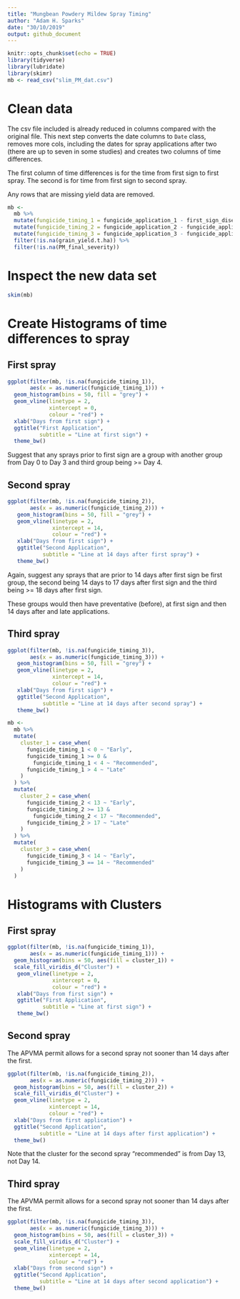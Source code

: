 ```yaml
---
title: "Mungbean Powdery Mildew Spray Timing"
author: "Adam H. Sparks"
date: "30/10/2019"
output: github_document
---
```


```r
knitr::opts_chunk$set(echo = TRUE)
library(tidyverse)
library(lubridate)
library(skimr)
mb <- read_csv("slim_PM_dat.csv")
```

# Clean data

The csv file included is already reduced in columns compared with the original file.
This next step converts the date columns to `Date` class, removes more cols, including the dates for spray applications after two (there are up to seven in some studies) and creates two columns of time differences.

The first column of time differences is for the time from first sign to first spray. The second is for time from first sign to second spray.

Any rows that are missing yield data are removed.


```r
mb <-
  mb %>%
  mutate(fungicide_timing_1 = fungicide_application_1 - first_sign_disease) %>%
  mutate(fungicide_timing_2 = fungicide_application_2 - fungicide_application_1) %>%
  mutate(fungicide_timing_3 = fungicide_application_3 - fungicide_application_2) %>%
  filter(!is.na(grain_yield.t.ha)) %>% 
  filter(!is.na(PM_final_severity))
```


# Inspect the new data set

```r
skim(mb)
```

# Create Histograms of time differences to spray

## First spray

```r
ggplot(filter(mb, !is.na(fungicide_timing_1)),
       aes(x = as.numeric(fungicide_timing_1))) +
  geom_histogram(bins = 50, fill = "grey") +
  geom_vline(linetype = 2,
             xintercept = 0,
             colour = "red") +
  xlab("Days from first sign") +
  ggtitle("First Application",
          subtitle = "Line at first sign") +
  theme_bw()
```

Suggest that any sprays prior to first sign are a group with another group from Day 0 to Day 3 and third group being >= Day 4.

## Second spray

```r
ggplot(filter(mb, !is.na(fungicide_timing_2)),
       aes(x = as.numeric(fungicide_timing_2))) +
   geom_histogram(bins = 50, fill = "grey") +
   geom_vline(linetype = 2,
              xintercept = 14,
              colour = "red") +
   xlab("Days from first sign") +
   ggtitle("Second Application",
           subtitle = "Line at 14 days after first spray") +
   theme_bw()
```

Again, suggest any sprays that are prior to 14 days after first sign be first group, the second being 14 days to 17 days after first sign and the third being >= 18 days after first sign.

These groups would then have preventative (before), at first sign and then 14 days after and late applications.


## Third spray

```r
ggplot(filter(mb, !is.na(fungicide_timing_3)),
       aes(x = as.numeric(fungicide_timing_3))) +
   geom_histogram(bins = 50, fill = "grey") +
   geom_vline(linetype = 2,
              xintercept = 14,
              colour = "red") +
   xlab("Days from first sign") +
   ggtitle("Second Application",
           subtitle = "Line at 14 days after second spray") +
   theme_bw()
```

```r
mb <-
  mb %>%
  mutate(
    cluster_1 = case_when(
      fungicide_timing_1 < 0 ~ "Early",
      fungicide_timing_1 >= 0 &
        fungicide_timing_1 < 4 ~ "Recommended",
      fungicide_timing_1 > 4 ~ "Late"
    )
  ) %>%
  mutate(
    cluster_2 = case_when(
      fungicide_timing_2 < 13 ~ "Early",
      fungicide_timing_2 >= 13 &
        fungicide_timing_2 < 17 ~ "Recommended",
      fungicide_timing_2 > 17 ~ "Late"
    )
  ) %>% 
  mutate(
    cluster_3 = case_when(
      fungicide_timing_3 < 14 ~ "Early",
      fungicide_timing_3 == 14 ~ "Recommended"
    )
  )
```

# Histograms with Clusters

## First spray

```r
ggplot(filter(mb, !is.na(fungicide_timing_1)),
       aes(x = as.numeric(fungicide_timing_1))) +
  geom_histogram(bins = 50, aes(fill = cluster_1)) +
  scale_fill_viridis_d("Cluster") +
   geom_vline(linetype = 2,
              xintercept = 0,
              colour = "red") +
   xlab("Days from first sign") +
   ggtitle("First Application",
           subtitle = "Line at first sign") +
   theme_bw()
```

## Second spray

The APVMA permit allows for a second spray not sooner than 14 days after the first.

```r
ggplot(filter(mb, !is.na(fungicide_timing_2)),
       aes(x = as.numeric(fungicide_timing_2))) +
  geom_histogram(bins = 50, aes(fill = cluster_2)) +
  scale_fill_viridis_d("Cluster") +
  geom_vline(linetype = 2,
             xintercept = 14,
             colour = "red") +
  xlab("Days from first application") +
  ggtitle("Second Application",
          subtitle = "Line at 14 days after first application") +
  theme_bw()
```

Note that the cluster for the second spray "recommended" is from Day 13, not Day 14.


## Third spray

The APVMA permit allows for a second spray not sooner than 14 days after the first.

```r
ggplot(filter(mb, !is.na(fungicide_timing_3)),
       aes(x = as.numeric(fungicide_timing_3))) +
  geom_histogram(bins = 50, aes(fill = cluster_3)) +
  scale_fill_viridis_d("Cluster") +
  geom_vline(linetype = 2,
             xintercept = 14,
             colour = "red") +
  xlab("Days from second sign") +
  ggtitle("Second Application",
          subtitle = "Line at 14 days after second application") +
  theme_bw()
```

